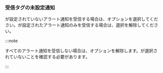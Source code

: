 ### 受信タグの未設定通知

<ImgLang img='receive-untag-event.png' desc='受信タグ' />

<Cmdname sid="event_tag" className="uitext" />が設定されていないアラート通知を受信する場合は、<Cmdname sid="ITM05991" className="uitext" />オプションを選択してください。<Cmdname sid="event_tag" className="uitext" />が設定されたアラート通知のみを受信する場合は、選択を解除してください。

:::note

すべてのアラート通知を受信しない場合は、オプションを解除します。<Cmdname sid="event_tag" className="uitext" />が選択されていないことを確認する必要があります。

:::
